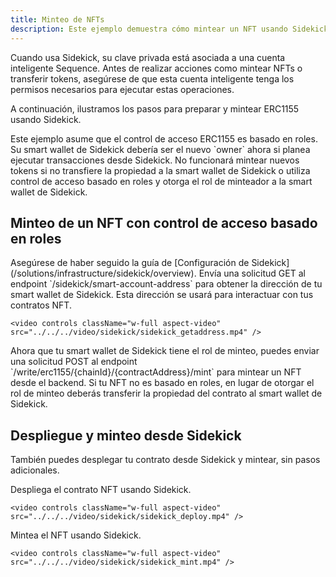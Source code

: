 ```yaml
---
title: Minteo de NFTs
description: Este ejemplo demuestra cómo mintear un NFT usando Sidekick.
---
```


Cuando usa Sidekick, su clave privada está asociada a una cuenta inteligente Sequence. Antes de realizar acciones como mintear NFTs o transferir tokens, asegúrese de que esta cuenta inteligente tenga los permisos necesarios para ejecutar estas operaciones.

A continuación, ilustramos los pasos para preparar y mintear ERC1155 usando Sidekick.

<Note>
  Este ejemplo asume que el control de acceso ERC1155 es basado en roles.
</Note>

<Note>
  Su smart wallet de Sidekick debería ser el nuevo `owner` ahora si planea ejecutar transacciones desde Sidekick. No funcionará mintear nuevos tokens si no transfiere la propiedad
  a la smart wallet de Sidekick o utiliza control de acceso basado en roles y otorga el rol de minteador a la smart wallet de Sidekick.
</Note>

## Minteo de un NFT con control de acceso basado en roles

<Steps>
  <Step title="Configuración completa de Sidekick">
    Asegúrese de haber seguido la guía de [Configuración de Sidekick](/solutions/infrastructure/sidekick/overview).
  </Step>

  <Step title="Obtén la dirección de tu smart wallet de Sidekick">
    Envía una solicitud GET al endpoint `/sidekick/smart-account-address` para obtener la dirección de tu smart wallet de Sidekick. Esta dirección se usará para interactuar con tus contratos NFT.

    <video controls className="w-full aspect-video" src="../../../video/sidekick/sidekick_getaddress.mp4" />
  </Step>

  <Step title="Otorga el rol de minteo a la dirección del smart wallet de Sidekick desde el contrato" />

  <Step title="Mintea el NFT">
    Ahora que tu smart wallet de Sidekick tiene el rol de minteo, puedes enviar una solicitud POST al endpoint `/write/erc1155/{chainId}/{contractAddress}/mint` para mintear un NFT desde el backend.
  </Step>
</Steps>

<Note>
  Si tu NFT no es basado en roles, en lugar de otorgar el rol de minteo deberás transferir la propiedad del contrato al smart wallet de Sidekick.
</Note>

## Despliegue y minteo desde Sidekick
También puedes desplegar tu contrato desde Sidekick y mintear, sin pasos adicionales.

<Steps>
  <Step title="Despliega el contrato NFT">
    Despliega el contrato NFT usando Sidekick.

    <video controls className="w-full aspect-video" src="../../../video/sidekick/sidekick_deploy.mp4" />
  </Step>

  <Step title="Mintea el NFT">
    Mintea el NFT usando Sidekick.

    <video controls className="w-full aspect-video" src="../../../video/sidekick/sidekick_mint.mp4" />
  </Step>
</Steps>